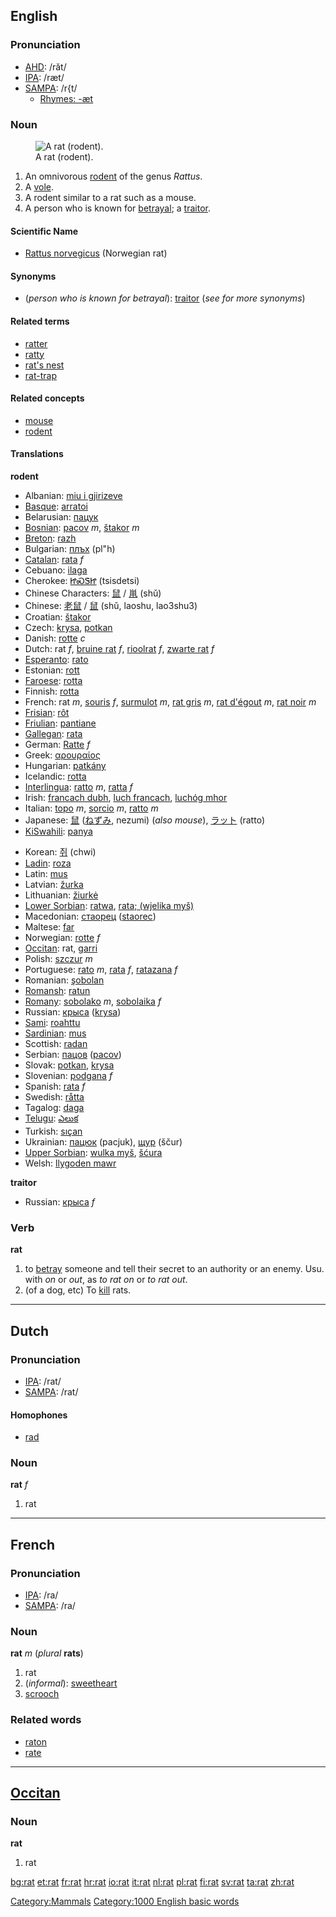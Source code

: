 :{{see|Rat}}
==English==
{{wikipedia}}
{{commonspar|Category:rats}}
=== Pronunciation ===

*[[w:AHD|AHD]]: /răt/
*[[w:IPA|IPA]]: /ræt/
*[[w:SAMPA|SAMPA]]: /r{t/
**[[Rhymes:English:-æt|Rhymes: -æt]]

=== Noun ===
{{en-noun|rat|rats}}
[[Image:Rattus_norvegicus_1.jpg|thumb|right|A rat (rodent).]]
#An omnivorous [[rodent]] of the genus ''Rattus''.
#A [[vole]].
#A rodent similar to a rat such as a mouse.
#A person who is known for [[betrayal]]; a [[traitor]].

====Scientific Name====
*[[Rattus norvegicus]] (Norwegian rat)

==== Synonyms ====
*(''person who is known for betrayal''): [[traitor]] (''see for more synonyms'')

==== Related terms ====
*[[ratter]]
*[[ratty]]
*[[rat's nest]]
*[[rat-trap]]

==== Related concepts ====
*[[mouse]]
*[[rodent]]

==== Translations ====
'''rodent'''
{{top}}
*Albanian: [[miu i gjirizeve]]
*[[Basque]]: [[arratoi]]
*Belarusian: [[пацук]]
*[[Bosnian]]: [[pacov]] ''m'', [[štakor]] ''m''
*[[Breton]]: [[razh]]
*Bulgarian: [[плъх]] (pl"h)
*[[Catalan]]: [[rata]] ''f''
*Cebuano: [[ilaga]]
*Cherokee: [[ᏥᏍᏕᏥ]] (tsisdetsi)
*Chinese Characters: [[鼠]] / [[鼡]] (shǔ)
*Chinese: [[老鼠]] / [[鼠]] (shǔ, laoshu, lao3shu3)
*Croatian: [[štakor]]
*Czech: [[krysa]], [[potkan]]
*Danish: [[rotte]] ''c''
*Dutch: rat ''f'', [[bruine rat]] ''f'', [[rioolrat]] ''f'', [[zwarte rat]] ''f''
*[[Esperanto]]: [[rato]]
*Estonian: [[rott]]
*[[Faroese]]: [[rotta]]
*Finnish: [[rotta]]
*French: rat ''m'', [[souris]] ''f'', [[surmulot]] ''m'', [[rat gris]] ''m'', [[rat d'égout]] ''m'', [[rat noir]] ''m''
*[[Frisian]]: [[rôt]]
*[[Friulian]]: [[pantiane]]
*[[Gallegan]]: [[rata]]
*German: [[Ratte]] ''f''
*Greek: [[αρουραίος]]
*Hungarian: [[patkány]]
*Icelandic: [[rotta]]
*[[Interlingua]]: [[ratto]] ''m'', [[ratta]] ''f''
*Irish: [[francach dubh]], [[luch francach]], [[luchóg mhor]]
*Italian: [[topo]] ''m'', [[sorcio]] ''m'', [[ratto]] ''m''
*Japanese: [[鼠]] ([[ねずみ]], nezumi) (''also mouse''), [[ラット]] (ratto)
*[[KiSwahili]]: [[panya]]
{{mid}}
*Korean: [[쥐]] (chwi)
*[[Ladin]]: [[roza]]
*Latin: [[mus]]
*Latvian: [[žurka]]
*Lithuanian: [[žiurkė]]
*[[Lower Sorbian]]: [[ratwa]], [[rata; (wjelika myš)]]
*Macedonian: [[стаорец]] ([[staorec]])
*Maltese: [[far]]
*Norwegian: [[rotte]] ''f''
*[[Occitan]]: rat, [[garri]]
*Polish: [[szczur]] ''m''
*Portuguese: [[rato]] ''m'', [[rata]] ''f'', [[ratazana]] ''f''
*Romanian: [[şobolan]]
*[[Romansh]]: [[ratun]]
*[[Romany]]: [[sobolako]] ''m'', [[sobolaika]] ''f''
*Russian: [[крыса]] ([[krysa]])
*[[Sami]]: [[roahttu]]
*[[Sardinian]]: [[mus]]
*Scottish: [[radan]]
*Serbian: [[пацов]] ([[pacov]])
*Slovak: [[potkan]], [[krysa]]
*Slovenian: [[podgana]] ''f''
*Spanish: [[rata]] ''f''
*Swedish: [[råtta]]
*Tagalog: [[daga]]
*[[Telugu]]: [[ఎలుక]]
*Turkish: [[sıçan]]
*Ukrainian: [[пацюк]] (pacjuk), [[щур]] (ščur)
*[[Upper Sorbian]]: [[wulka myš]], [[šćura]]
*Welsh: [[llygoden mawr]] 
{{bottom}}

'''traitor'''

*Russian: [[крыса]] ''f''

===Verb ===
'''rat'''
#to [[betray]] someone and tell their secret to an authority or an enemy. Usu. with ''on'' or ''out'', as ''to rat on'' or ''to rat out''.
#(of a dog, etc) To [[kill]] rats.

----

==Dutch==
=== Pronunciation ===
*[[w:IPA|IPA]]: /rat/
*[[w:SAMPA|SAMPA]]: /rat/

====Homophones====
*[[rad#Dutch|rad]]

=== Noun ===
'''rat''' ''f''

#rat

----
==French==
=== Pronunciation ===
*[[w:IPA|IPA]]: /ra/
*[[w:SAMPA|SAMPA]]: /ra/

=== Noun ===
'''rat''' ''m'' (''plural'' '''rats''')

#rat
#(''informal''): [[sweetheart]]
#[[scrooch]]

=== Related words ===
*[[raton]]<!-- (young rat) -->
*[[rate]]<!--female rat-->

----

==[[Occitan]]==
===Noun===
'''rat'''

#rat

[[Category:Mammals]]

[[Category:1000 English basic words]]

[[bg:rat]]
[[et:rat]]
[[fr:rat]]
[[hr:rat]]
[[io:rat]]
[[it:rat]]
[[nl:rat]]
[[pl:rat]]
[[fi:rat]]
[[sv:rat]]
[[ta:rat]]
[[zh:rat]]